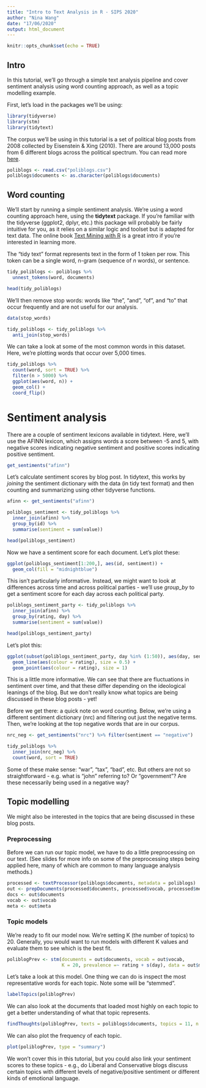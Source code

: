 ```yaml
---
title: "Intro to Text Analysis in R - SIPS 2020"
author: "Nina Wang"
date: "17/06/2020"
output: html_document
---
```


```r
knitr::opts_chunk$set(echo = TRUE)
```

## Intro

In this tutorial, we'll go through a simple text analysis pipeline and cover sentiment analysis using word counting approach, as well as a topic modelling example.

First, let's load in the packages we'll be using:

```r
library(tidyverse)
library(stm)
library(tidytext)
```

The corpus we'll be using in this tutorial is a set of political blog posts from 2008 collected by Eisenstein & Xing (2010). There are around 13,000 posts from 6 different blogs across the political spectrum. You can read more [here](http://reports-archive.adm.cs.cmu.edu/anon/ml2010/CMU-ML-10-101.pdf). 

```r
poliblogs <- read.csv("poliblogs.csv")
poliblogs$documents <- as.character(poliblogs$documents)
```


## Word counting
We'll start by running a simple sentiment analysis. We're using a word counting approach here, using the **tidytext** package. If you're familiar with the tidyverse (ggplot2, dplyr, etc.) this package will probably be fairly intuitive for you, as it relies on a similar logic and toolset but is adapted for text data. The online book [Text Mining with R](https://www.tidytextmining.com) is a great intro if you're interested in learning more.

The "tidy text" format represents text in the form of 1 token per row. This token can be a single word, n-gram (sequence of *n* words), or sentence.

```r
tidy_poliblogs <- poliblogs %>%
  unnest_tokens(word, documents)

head(tidy_poliblogs)
```

We'll then remove stop words: words like "the", "and", "of", and "to" that occur frequently and are not useful for our analysis.

```r
data(stop_words)

tidy_poliblogs <- tidy_poliblogs %>%
  anti_join(stop_words)
```

We can take a look at some of the most common words in this dataset. Here, we're plotting words that occur over 5,000 times.

```r
tidy_poliblogs %>%
  count(word, sort = TRUE) %>%
  filter(n > 5000) %>%
  ggplot(aes(word, n)) +
  geom_col() +
  coord_flip()
```

# Sentiment analysis

There are a couple of sentiment lexicons available in tidytext. Here, we'll use the AFINN lexicon, which assigns words a score between -5 and 5, with negative scores indicating negative sentiment and positive scores indicating positive sentiment.

```r
get_sentiments("afinn")
```

Let's calculate sentiment scores by blog post. In tidytext, this works by *joining* the sentiment dictionary with the data (in tidy text format) and then counting and summarizing using other tidyverse functions.

```r

afinn <- get_sentiments("afinn")

poliblogs_sentiment <- tidy_poliblogs %>%
  inner_join(afinn) %>%
  group_by(id) %>%
  summarise(sentiment = sum(value))

head(poliblogs_sentiment)
```

Now we have a sentiment score for each document. Let's plot these:

```r
ggplot(poliblogs_sentiment[1:200,], aes(id, sentiment)) +
  geom_col(fill = "midnightblue")
```

This isn't particularly informative. Instead, we might want to look at differences across time and across political parties - we'll use *group_by* to get a sentiment score for each day across each political party.

```r
poliblogs_sentiment_party <- tidy_poliblogs %>%
  inner_join(afinn) %>%
  group_by(rating, day) %>%
  summarise(sentiment = sum(value))

head(poliblogs_sentiment_party)
```

Let's plot this:

```r

ggplot(subset(poliblogs_sentiment_party, day %in% (1:50)), aes(day, sentiment)) +
  geom_line(aes(colour = rating), size = 0.5) +
  geom_point(aes(colour = rating), size = 1)

```

This is a little more informative. We can see that there are fluctuations in sentiment over time, and that these differ depending on the ideological leanings of the blog. But we don't really know what topics are being discussed in these blog posts - yet!

Before we get there: a quick note on word counting. Below, we're using a different sentiment dictionary (nrc) and filtering out just the negative terms. Then, we're looking at the top negative words that are in our corpus.

```r
nrc_neg <- get_sentiments("nrc") %>% filter(sentiment == "negative")

tidy_poliblogs %>%
  inner_join(nrc_neg) %>%
  count(word, sort = TRUE)
```

Some of these make sense: "war", "tax", "bad", etc. But others are not so straightforward - e.g. what is "john" referring to? Or "government"? Are these necessarily being used in a negative way?

## Topic modelling
We might also be interested in the topics that are being discussed in these blog posts.

### Preprocessing

Before we can run our topic model, we have to do a little preprocessing on our text. (See slides for more info on some of the preprocessing steps being applied here, many of which are common to many language analysis methods.)

```r
processed <- textProcessor(poliblogs$documents, metadata = poliblogs)
out <- prepDocuments(processed$documents, processed$vocab, processed$meta)
docs <- out$documents
vocab <- out$vocab
meta <- out$meta
```

### Topic models

We're ready to fit our model now. We're setting K (the number of topics) to 20. Generally, you would want to run models with different K values and evaluate them to see which is the best fit.

```r
poliblogPrev <- stm(documents = out$documents, vocab = out$vocab,
                    K = 20, prevalence =~ rating + s(day), data = out$meta, init.type = "Spectral")
```

Let's take a look at this model. One thing we can do is inspect the most representative words for each topic. Note some will be "stemmed".

```r
labelTopics(poliblogPrev)
```

We can also look at the documents that loaded most highly on each topic to get a better understanding of what that topic represents.

```r

findThoughts(poliblogPrev, texts = poliblogs$documents, topics = 11, n = 2)

```

We can also plot the frequency of each topic.

```r

plot(poliblogPrev, type = "summary")

```

We won't cover this in this tutorial, but you could also link your sentiment scores to these topics - e.g., do Liberal and Conservative blogs discuss certain topics with different levels of negative/positive sentiment or different kinds of emotional language.